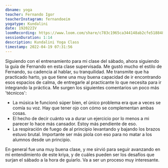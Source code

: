 ```yaml
---
dbname: yoga
teacher: Fernando Igor
teacherInstagram: fernandoeim
yogatype: Kundalini
date: 192022IV
loomRecording: https://www.loom.com/share/c783c1965ca344148ab2cfe518848901
sessionDuration: 1:14
description: Kundalini Yoga Class
timestamp: 2022-04-19 07:31:56
---
```


Siguiendo con el entrenamiento para mi clase del sábado, ahora siguiendo la guía de Fernando en esta clase supervisada. Me gustó mucho el estilo de Fernando, su cadencia al hablar, su tranquilidad. Me transmite que ha practicado harto, ya que tiene una muy buena capacidad de ir encontrando esos espacios de calma, de entregarle al practicante lo que necesita para ir integrando la práctica. Me surgen los siguientes comentarios un poco más 'técnicos':

- La música le funcionó súper bien, el único problema era que a veces se comía su voz. Hay que tener ojo con cómo se complementan ambas cosas.
- El hecho de decir cuánto va a durar un ejercicio por lo menos a mi parecer lo hace más cansador. Estoy más pendiente de eso.
- La respiración de fuego de al principio levantando y bajando los brazos estuvo brutal. Importante ser más piola con eso para no matar a los alumnos desde un principio.

En general fue una muy buena clase, y me sirvió para seguir avanzando en mi entendimiento de este kriya, y de cuáles pueden ser los desafíos que surjan el sábado a la hora de guiarlo. Va a ser un proceso muy interesante.
